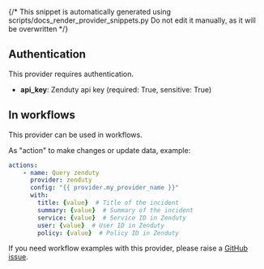{/* This snippet is automatically generated using scripts/docs_render_provider_snippets.py 
Do not edit it manually, as it will be overwritten */}

## Authentication
This provider requires authentication.
- **api_key**: Zenduty api key (required: True, sensitive: True)


## In workflows

This provider can be used in workflows.



As "action" to make changes or update data, example:
```yaml
actions:
    - name: Query zenduty
      provider: zenduty
      config: "{{ provider.my_provider_name }}"
      with:
        title: {value}  # Title of the incident
        summary: {value}  # Summary of the incident
        service: {value}  # Service ID in Zenduty
        user: {value}  # User ID in Zenduty
        policy: {value}  # Policy ID in Zenduty
```



If you need workflow examples with this provider, please raise a [GitHub issue](https://github.com/keephq/keep/issues).
